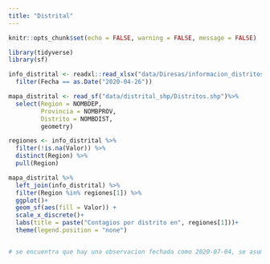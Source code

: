 ```yaml
---
title: "Distrital"
---
```


```r
knitr::opts_chunk$set(echo = FALSE, warning = FALSE, message = FALSE)
```

```r
library(tidyverse)
library(sf)

info_distrital <- readxl::read_xlsx("data/Diresas/informacion_distritos.xlsx") %>% 
  filter(Fecha == as.Date("2020-04-26"))

mapa_distrital <- read_sf("data/distrital_shp/Distritos.shp")%>%
  select(Region = NOMBDEP,
         Provincia = NOMBPROV,
         Distrito = NOMBDIST,
         geometry)
```

```r
regiones <- info_distrital %>% 
  filter(!is.na(Valor)) %>% 
  distinct(Region) %>% 
  pull(Region)

mapa_distrital %>% 
  left_join(info_distrital) %>% 
  filter(Region %in% regiones[1]) %>% 
  ggplot()+
  geom_sf(aes(fill = Valor)) +
  scale_x_discrete()+
  labs(title = paste("Contagios por distrito en", regiones[1]))+
  theme(legend.position = "none")


# se encuentra que hay una observacion fechada como 2020-07-04, se asume que debería ser 2020-04-07
```




